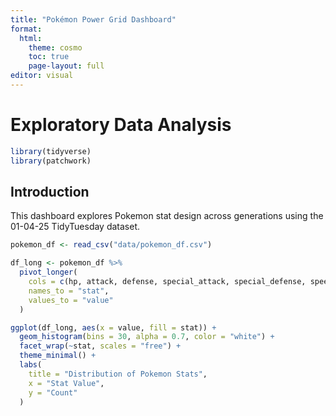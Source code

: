 ```yaml
---
title: "Pokémon Power Grid Dashboard"
format:
  html:
    theme: cosmo
    toc: true
    page-layout: full
editor: visual
---
```


# Exploratory Data Analysis

```r
library(tidyverse)
library(patchwork)
```

## Introduction

This dashboard explores Pokemon stat design across generations using the 01-04-25 TidyTuesday dataset.

```r
pokemon_df <- read_csv("data/pokemon_df.csv")
```

```r
df_long <- pokemon_df %>%
  pivot_longer(
    cols = c(hp, attack, defense, special_attack, special_defense, speed),
    names_to = "stat",
    values_to = "value"
  )

ggplot(df_long, aes(x = value, fill = stat)) +
  geom_histogram(bins = 30, alpha = 0.7, color = "white") +
  facet_wrap(~stat, scales = "free") +
  theme_minimal() +
  labs(
    title = "Distribution of Pokemon Stats",
    x = "Stat Value",
    y = "Count"
  )
```

